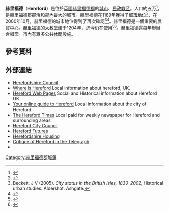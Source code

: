 {{NoteTA|G1=UK Places}}
{{Infobox UK place
|country = 英格蘭
|official_name            = Hereford
|latitude                 = 52.0565
|longitude                = -2.7160
|civil_parish             = Hereford
|population               = 55,800 
|population_ref           = <ref>{{cite web | url= http://www.herefordshire.gov.uk/factsandfigures/docs/research/current_hfds_population_digest.pdf | format= PDF | work= Hereford City Council | title= The Population of Herefordshire 2009 | accessdate= 2010-07-02 | archive-date= 2011-06-09 | archive-url= https://web.archive.org/web/20110609044054/http://www.herefordshire.gov.uk/factsandfigures/docs/research/current_hfds_population_digest.pdf | dead-url= no }}</ref>
|unitary_england          = [[赫里福德郡|赫里福德郡]]
|region                   = 西米德蘭茲
|lieutenancy_england      = [[赫里福德郡|赫里福德郡]]
|constituency_westminster = [[赫里福德和南赫里福德郡_(英國國會選區)|赫里福德和南赫里福德郡]]
|post_town                = HEREFORD
|postcode_area            = HR
|postcode_district        = HR1, HR2, HR3, HR4
|dial_code                = 01432
|os_grid_reference        = SO515405
|london_distance          = 135.7m
|static_image             = [[Image:Wye_Bridge,_Hereford.jpg|250px]]
|static_image_caption     = <small>赫里福德座堂和Wye橋</small>
|hide_services=yes
}}

'''赫里福德'''（'''Hereford'''）是位於[[英國|英國]][[赫里福德郡|赫里福德郡]]的[[英國城市地位|城市]]、[[民政教区|民政教区]]。人口約五万<ref>{{cite web |url=http://www.herefordshire.gov.uk/factsandfigures/docs/Research/Current_Hfds_Population_Digest.pdf |title=Herefordshire Council Facts and Figures |format=PDF |date= |accessdate=2012-01-28 |archive-date=2011-06-09 |archive-url=https://web.archive.org/web/20110609044054/http://www.herefordshire.gov.uk/factsandfigures/docs/research/current_hfds_population_digest.pdf |dead-url=no }}</ref>，是赫里福德郡郡治和郡內最大的城市。赫里福德在1189年獲得了[[英國城市地位|城市地位]]<ref name="charters">{{cite web | url= http://www.herefordwebpages.co.uk/charters.shtml | title= The Royal Charters of the City of Hereford | work= Hereford Web Pages | accessdate= 2011-09-07 | archive-date= 2012-01-15 | archive-url= https://web.archive.org/web/20120115175947/http://www.herefordwebpages.co.uk/charters.shtml | dead-url= no }}</ref>，在2000年10月，赫里福德的城市地位得到了再次確認<ref>Beckett, J V (2005). ''City status in the British Isles, 1830–2002'', Historical urban studies. Aldershot: Ashgate.</ref><ref>{{cite web |url=http://www.herefordcitycouncil.gov.uk/history/municipal-history/charters/ |title=Hereford City Council Charter |publisher=Herefordcitycouncil.gov.uk |date= |accessdate=2012-01-28 |deadurl=yes |archiveurl=https://web.archive.org/web/20120212221809/http://www.herefordcitycouncil.gov.uk/history/municipal-history/charters/ |archivedate=2012-02-12 }}</ref>。赫里福德是一個重要的農貿中心。[[赫里福德座堂|赫里福德的大教堂]]建于1204年，迄今仍在使用<ref>{{Cite web |url=http://ads.ahds.ac.uk/catalogue/adsdata/arch-769-1/ahds/dissemination/pdf/vol04/4_069_080.pdf |title=存档副本 |access-date=2012-03-06 |archive-date=2010-12-17 |archive-url=https://web.archive.org/web/20101217231722/http://ads.ahds.ac.uk/catalogue/adsdata/arch-769-1/ahds/dissemination/pdf/vol04/4_069_080.pdf |dead-url=no }}</ref><ref>{{cite web |url=http://www.localhistories.org/hereford.html |title=A History of Hereford |publisher=Localhistories.org |date= |accessdate=2012-01-28 |archive-date=2012-01-07 |archive-url=https://web.archive.org/web/20120107033042/http://www.localhistories.org/hereford.html |dead-url=no }}</ref>。赫里福德還每年舉辦合唱節。市內有眾多公共休閒設施。

==參考資料==
{{reflist|2}}

==外部連結==
{{div col|2}}
*[http://www.herefordshire.gov.uk Herefordshire Council] {{Wayback|url=http://www.herefordshire.gov.uk/ |date=20140407060243 }}
*[https://web.archive.org/web/20140207053637/http://www.whereishereford.com/ Where Is Hereford] Local information about hereford, UK.
*[http://www.herefordwebpages.co.uk Hereford Web Pages] {{Wayback|url=http://www.herefordwebpages.co.uk/ |date=20210225041400 }} Social and Historical information about Hereford UK
*[https://web.archive.org/web/20160311092834/http://www.activhereford.com/ Your online guide to Hereford] Local information about the city of Hereford
*[http://www.herefordtimes.com The Hereford Times] {{Wayback|url=http://www.herefordtimes.com/ |date=20210518103409 }} Local paid for weekly newspaper for Hereford and surrounding areas
*[https://web.archive.org/web/20110716182149/http://www.hereford.gov.uk/ Hereford City Council]
*[https://web.archive.org/web/20130729032950/http://www.herefordfutures.org.uk/ Hereford Futures]
*[http://www.hhl.org.uk Herefordshire Housing] {{Wayback|url=http://www.hhl.org.uk/ |date=20200319214026 }}
*[http://www.telegraph.co.uk/property/main.jhtml?xml=/property/2006/10/21/phereford21.xml Critique of Hereford in the Telegraph]
*{{dmoz|/Regional/Europe/United_Kingdom/England/Herefordshire/Hereford/|Hereford}}
{{div col end}}

{{Authority control}}
[[Category:赫里福德郡城鎮|Category:赫里福德郡城鎮]]